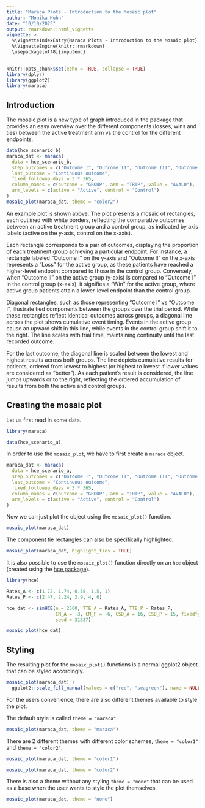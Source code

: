 ```yaml
---
title: "Maraca Plots - Introduction to the Mosaic plot"
author: "Monika Huhn"
date: "10/10/2023"
output: rmarkdown::html_vignette
vignette: >
  %\VignetteIndexEntry{Maraca Plots - Introduction to the Mosaic plot}
  %\VignetteEngine{knitr::rmarkdown}
  \usepackage[utf8]{inputenc}
---
```


```r
knitr::opts_chunk$set(echo = TRUE, collapse = TRUE)
library(dplyr)
library(ggplot2)
library(maraca)
```

## Introduction

The mosaic plot is a new type of graph introduced in the package that provides
an easy overview over the different components (losses, wins and ties) between
the active treatment arm vs the control for the different endpoints.

```r
data(hce_scenario_b)
maraca_dat <- maraca(
  data = hce_scenario_b,
  step_outcomes = c("Outcome I", "Outcome II", "Outcome III", "Outcome IV"),
  last_outcome = "Continuous outcome",
  fixed_followup_days = 3 * 365,
  column_names = c(outcome = "GROUP", arm = "TRTP", value = "AVAL0"),
  arm_levels = c(active = "Active", control = "Control")
)
mosaic_plot(maraca_dat, theme = "color2")
```

An example plot is shown above.
The plot presents a mosaic of rectangles, each outlined with white borders,
reflecting the comparative outcomes between an active treatment group and a
control group, as indicated by axis labels (active on the y-axis, control
on the x-axis).

Each rectangle corresponds to a pair of outcomes, displaying the proportion
of each treatment group achieving a particular endpoint. For instance, a
rectangle labeled "Outcome I" on the y-axis and "Outcome II" on the x-axis
represents a "Loss" for the active group, as these patients have reached a
higher-level endpoint compared to those in the control group.
Conversely, when "Outcome II" on the active group (y-axis) is
compared to "Outcome I" in the control group (x-axis), it signifies a "Win"
for the active group, where active group patients attain a lower-level endpoint
than the control group.

Diagonal rectangles, such as those representing "Outcome I" vs "Outcome I",
illustrate tied components between the groups over the trial period. While
these rectangles reflect identical outcomes across groups, a diagonal line
across the plot shows cumulative event timing. Events in the active group
cause an upward shift in this line, while events in the control group shift
it to the right. The line scales with trial time, maintaining continuity until
the last recorded outcome.


For the last outcome, the diagonal line is scaled between the lowest and highest
results across both groups. The line depicts cumulative results for patients,
ordered from lowest to highest (or highest to lowest if lower values are
considered as "better"). As each patient's result is considered, the
line jumps upwards or to the right, reflecting the ordered accumulation of
results from both the active and control groups.

## Creating the mosaic plot

Let us first read in some data.
```r
library(maraca)

data(hce_scenario_a)
```

In order to use the `mosaic_plot`, we have to first create a
`maraca` object.
```r
maraca_dat <- maraca(
  data = hce_scenario_a,
  step_outcomes = c("Outcome I", "Outcome II", "Outcome III", "Outcome IV"),
  last_outcome = "Continuous outcome",
  fixed_followup_days = 3 * 365,
  column_names = c(outcome = "GROUP", arm = "TRTP", value = "AVAL0"),
  arm_levels = c(active = "Active", control = "Control")
)
```

Now we can just plot the object using the `mosaic_plot()` function.
```r
mosaic_plot(maraca_dat)
```

The component tie rectangles can also be specifically highlighted.
```r
mosaic_plot(maraca_dat, highlight_ties = TRUE)
```

It is also possible to use the `mosaic_plot()` function directly on
an `hce` object (created using the
[hce package](https://cran.r-project.org/package=hce)).

```r
library(hce)

Rates_A <- c(1.72, 1.74, 0.58, 1.5, 1)
Rates_P <- c(2.47, 2.24, 2.9, 4, 6)

hce_dat <- simHCE(n = 2500, TTE_A = Rates_A, TTE_P = Rates_P,
                  CM_A = -3, CM_P = -6, CSD_A = 16, CSD_P = 15, fixedfy = 3,
                  seed = 31337)

mosaic_plot(hce_dat)
```

## Styling

The resulting plot for the `mosaic_plot()` functions
is a normal ggplot2 object that can be styled accordingly.
```r
mosaic_plot(maraca_dat) +
  ggplot2::scale_fill_manual(values = c("red", "seagreen"), name = NULL)
```

For the users convenience, there are also different themes
available to style the plot.

The default style is called `theme = "maraca"`.
```r
mosaic_plot(maraca_dat, theme = "maraca")
```

There are 2 different themes with different color
schemes, `theme = "color1"` and `theme = "color2"`.
```r
mosaic_plot(maraca_dat, theme = "color1")
```

```r
mosaic_plot(maraca_dat, theme = "color2")
```

There is also a theme without any styling `theme = "none"` that
can be used as a base when the user wants to style the plot themselves.
```r
mosaic_plot(maraca_dat, theme = "none")
```
